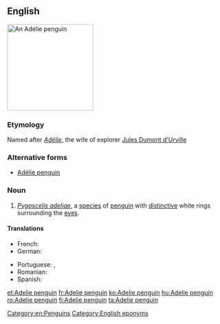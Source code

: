 ==English==
{{wikipedia}}
[[Image:Adelie Penguin.jpg|200px|thumb|right|An Adelie penguin]]
{{wikispecies|Pygoscelis adeliae}}
===Etymology===
Named after ''[[Adélie]]'', the wife of explorer [[w:Jules Dumont d'Urville|Jules Dumont d'Urville]]

===Alternative forms===
* [[Adélie penguin]]

===Noun===
{{en-noun|head=[[Adelie]] [[penguin]]}}

# ''[[Pygoscelis adeliae]]'', a [[species]] of [[penguin]] with [[distinctive]] white rings surrounding the [[eye]]s.

====Translations====
{{trans-top|Pygoscelis adeliae}}
* French: {{t+|fr|manchot Adélie|m}}
* German: {{t+|de|Adeliepinguin|m}}
{{trans-mid}}
* Portuguese: {{t|pt|pinguim-de-adélia|m}}, {{t|pt|pinguim-adélia|m}}
* Romanian: {{t|ro|pinguinul Adelie|m}}
* Spanish: {{t|es|pingüino adelia|m}}
{{trans-bottom}}

[[Category:en:Penguins]]
[[Category:English eponyms]]

[[et:Adelie penguin]]
[[fr:Adelie penguin]]
[[ko:Adelie penguin]]
[[hu:Adelie penguin]]
[[ro:Adelie penguin]]
[[fi:Adelie penguin]]
[[ta:Adelie penguin]]